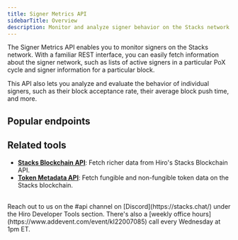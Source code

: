 ```yaml
---
title: Signer Metrics API
sidebarTitle: Overview
description: Monitor and analyze signer behavior on the Stacks network.
---
```



The Signer Metrics API enables you to monitor signers on the Stacks network. With a familiar REST interface, you can easily fetch information about the signer network, such as lists of active signers in a particular PoX cycle and signer information for a particular block. 

This API also lets you analyze and evaluate the behavior of individual signers, such as their block acceptance rate, their average block push time, and more.

## Popular endpoints

<Cards>
  <SecondaryCard
    href="/stacks/signer-metrics-api/signers/pox-cycle-signers"
    title="Get a list of signers"
    description="Fetches a list of signers in a given PoX cycle."
  />
  <SecondaryCard
    href="/stacks/signer-metrics-api/blocks/aggregated-signer-information-for-a-block"
    title="Get signer information for a block"
    description="Fetches aggregated signer information for a specific block."
  />
</Cards>

## Related tools

- **[Stacks Blockchain API](/stacks/api)**: Fetch richer data from Hiro's Stacks Blockchain API.
- **[Token Metadata API](/stacks/token-metadata-api)**: Fetch fungible and non-fungible token data on the Stacks blockchain.

<br />

<Callout title="Need help building with the Stacks Blockchain API?" type="help">
Reach out to us on the <span className="font-bold">#api</span> channel on [Discord](https://stacks.chat/) under the Hiro Developer Tools section. There's also a [weekly office hours](https://www.addevent.com/event/kI22007085) call every Wednesday at 1pm ET.
</Callout>


